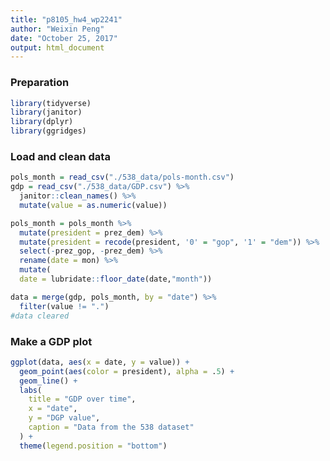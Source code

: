 ```yaml
---
title: "p8105_hw4_wp2241"
author: "Weixin Peng"
date: "October 25, 2017"
output: html_document
---
```


### Preparation
```r
library(tidyverse)
library(janitor)
library(dplyr)
library(ggridges)
```

### Load and clean data
```r
pols_month = read_csv("./538_data/pols-month.csv")
gdp = read_csv("./538_data/GDP.csv") %>%
  janitor::clean_names() %>% 
  mutate(value = as.numeric(value))

pols_month = pols_month %>%
  mutate(president = prez_dem) %>%
  mutate(president = recode(president, '0' = "gop", '1' = "dem")) %>%
  select(-prez_gop, -prez_dem) %>%
  rename(date = mon) %>%
  mutate(
  date = lubridate::floor_date(date,"month"))

data = merge(gdp, pols_month, by = "date") %>%
  filter(value != ".")
#data cleared


```

### Make a GDP plot
```r
ggplot(data, aes(x = date, y = value)) + 
  geom_point(aes(color = president), alpha = .5) + 
  geom_line() +
  labs(
    title = "GDP over time",
    x = "date",
    y = "DGP value",
    caption = "Data from the 538 dataset"
  ) + 
  theme(legend.position = "bottom")

```